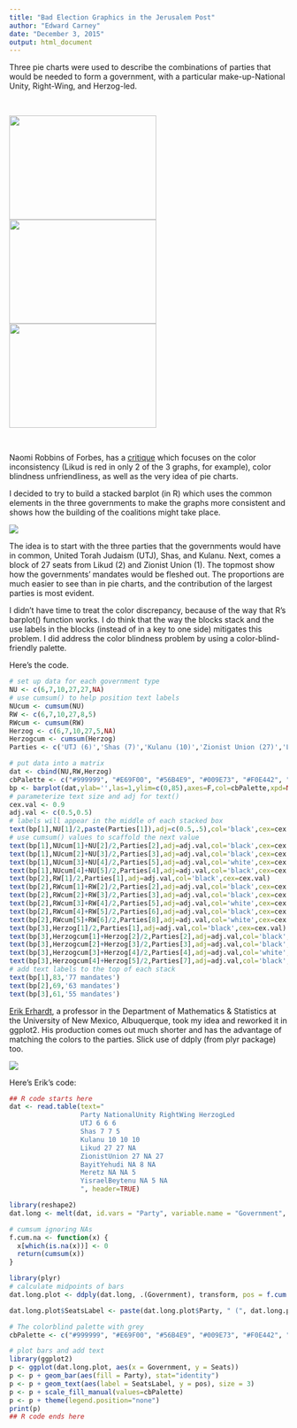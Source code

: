 ```yaml
---
title: "Bad Election Graphics in the Jerusalem Post"
author: "Edward Carney"
date: "December 3, 2015"
output: html_document
---
```


Three pie charts were used to describe the combinations of parties that would be needed to form a government, with a particular make-up-National Unity, Right-Wing, and Herzog-led.

<br>

<img src='nu.jpg' width=266 height=188>
<img src='rw.jpg' width=266 height=188>
<img src='hl.jpg' width=266 height=188>

<br>

Naomi Robbins of Forbes, has a <a href="http://www.forbes.com/sites/naomirobbins/2015/03/19/color-problems-with-figures-from-the-jerusalem-post" target="_blank">critique</a> which focuses on the color inconsistency (Likud is red in only 2 of the 3 graphs, for example), color blindness unfriendliness, as well as the very idea of pie charts.

I decided to try to build a stacked barplot (in R) which uses the common elements in the three governments to make the graphs more consistent and shows how the building of the coalitions might take place.

<img src='jp_ec.png'>

The idea is to start with the three parties that the governments would have in common, United Torah Judaism (UTJ), Shas, and Kulanu. Next, comes a block of 27 seats from Likud (2) and Zionist Union (1). The topmost show how the governments' mandates would be fleshed out. The proportions are much easier to see than in pie charts, and the contribution of the largest parties is most evident.

I didn't have time to treat the color discrepancy, because of the way that R's barplot() function works. I do think that the way the blocks stack and the use labels in the blocks (instead of in a key to one side) mitigates this problem. I did address the color blindness problem by using a color-blind-friendly palette.

Here's the code.

```r
# set up data for each government type
NU <- c(6,7,10,27,27,NA)
# use cumsum() to help position text labels
NUcum <- cumsum(NU)
RW <- c(6,7,10,27,8,5)
RWcum <- cumsum(RW)
Herzog <- c(6,7,10,27,5,NA)
Herzogcum <- cumsum(Herzog)
Parties <- c('UTJ (6)','Shas (7)','Kulanu (10)','Zionist Union (27)','Likud (27)','Bayit Yehudi (8)','Meretz (5)','Yisrael Beytenu (5)')

# put data into a matrix
dat <- cbind(NU,RW,Herzog)
cbPalette <- c("#999999", "#E69F00", "#56B4E9", "#009E73", "#F0E442", "#0072B2", "#D55E00", "#CC79A7")
bp <- barplot(dat,ylab='',las=1,ylim=c(0,85),axes=F,col=cbPalette,xpd=NA)
# parameterize text size and adj for text()
cex.val <- 0.9
adj.val <- c(0.5,0.5)
# labels will appear in the middle of each stacked box
text(bp[1],NU[1]/2,paste(Parties[1]),adj=c(0.5,.5),col='black',cex=cex.val)
# use cumsum() values to scaffold the next value
text(bp[1],NUcum[1]+NU[2]/2,Parties[2],adj=adj.val,col='black',cex=cex.val)
text(bp[1],NUcum[2]+NU[3]/2,Parties[3],adj=adj.val,col='black',cex=cex.val)
text(bp[1],NUcum[3]+NU[4]/2,Parties[5],adj=adj.val,col='white',cex=cex.val)
text(bp[1],NUcum[4]+NU[5]/2,Parties[4],adj=adj.val,col='black',cex=cex.val)
text(bp[2],RW[1]/2,Parties[1],adj=adj.val,col='black',cex=cex.val)
text(bp[2],RWcum[1]+RW[2]/2,Parties[2],adj=adj.val,col='black',cex=cex.val)
text(bp[2],RWcum[2]+RW[3]/2,Parties[3],adj=adj.val,col='black',cex=cex.val)
text(bp[2],RWcum[3]+RW[4]/2,Parties[5],adj=adj.val,col='white',cex=cex.val)
text(bp[2],RWcum[4]+RW[5]/2,Parties[6],adj=adj.val,col='black',cex=cex.val)
text(bp[2],RWcum[5]+RW[6]/2,Parties[8],adj=adj.val,col='white',cex=cex.val)
text(bp[3],Herzog[1]/2,Parties[1],adj=adj.val,col='black',cex=cex.val)
text(bp[3],Herzogcum[1]+Herzog[2]/2,Parties[2],adj=adj.val,col='black',cex=cex.val)
text(bp[3],Herzogcum[2]+Herzog[3]/2,Parties[3],adj=adj.val,col='black',cex=cex.val)
text(bp[3],Herzogcum[3]+Herzog[4]/2,Parties[4],adj=adj.val,col='white',cex=cex.val)
text(bp[3],Herzogcum[4]+Herzog[5]/2,Parties[7],adj=adj.val,col='black',cex=cex.val)
# add text labels to the top of each stack
text(bp[1],83,'77 mandates')
text(bp[2],69,'63 mandates')
text(bp[3],61,'55 mandates')
```

<a href="http://www.math.unm.edu/people/academic-personnel/erik-erhardt" target="_blank">Erik Erhardt</a>, a professor in the Department of Mathematics & Statistics at the University of New Mexico, Albuquerque, took my idea and reworked it in ggplot2. His production comes out much shorter and has the advantage of matching the colors to the parties. Slick use of ddply (from plyr package) too.

<img src='jp_erike.png'>

Here's Erik's code:

```r
## R code starts here
dat <- read.table(text="
                  Party NationalUnity RightWing HerzogLed
                  UTJ 6 6 6
                  Shas 7 7 5
                  Kulanu 10 10 10
                  Likud 27 27 NA
                  ZionistUnion 27 NA 27
                  BayitYehudi NA 8 NA
                  Meretz NA NA 5
                  YisraelBeytenu NA 5 NA
                  ", header=TRUE)

library(reshape2)
dat.long <- melt(dat, id.vars = "Party", variable.name = "Government", value.name = "Seats")

# cumsum ignoring NAs
f.cum.na <- function(x) {
  x[which(is.na(x))] <- 0
  return(cumsum(x))
}

library(plyr)
# calculate midpoints of bars
dat.long.plot <- ddply(dat.long, .(Government), transform, pos = f.cum.na(Seats) - (0.5 * Seats))

dat.long.plot$SeatsLabel <- paste(dat.long.plot$Party, " (", dat.long.plot$Seats, ")", sep="")

# The colorblind palette with grey
cbPalette <- c("#999999", "#E69F00", "#56B4E9", "#009E73", "#F0E442", "#0072B2", "#D55E00", "#CC79A7")

# plot bars and add text
library(ggplot2)
p <- ggplot(dat.long.plot, aes(x = Government, y = Seats))
p <- p + geom_bar(aes(fill = Party), stat="identity")
p <- p + geom_text(aes(label = SeatsLabel, y = pos), size = 3)
p <- p + scale_fill_manual(values=cbPalette)
p <- p + theme(legend.position="none")
print(p)
## R code ends here

```